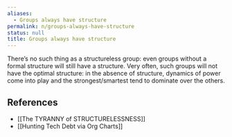 ```yaml
---
aliases:
  - Groups always have structure
permalink: n/groups-always-have-structure
status: null
title: Groups always have structure
---
```

There’s no such thing as a structureless group: even groups without a formal structure will still have a structure. Very often, such groups will not have the optimal structure: in the absence of structure, dynamics of power come into play and the strongest/smartest tend to dominate over the others.

## References

- [[The TYRANNY of STRUCTURELESSNESS]]
- [[Hunting Tech Debt via Org Charts]]
